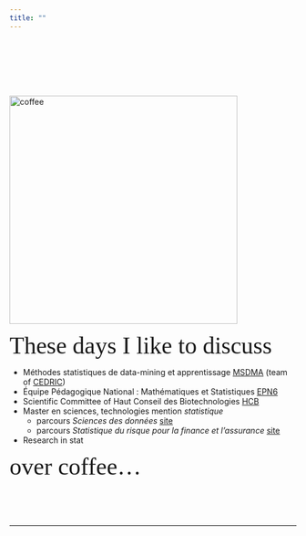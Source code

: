 ```yaml
---
title: ""
---
```

<script>
  (function(i,s,o,g,r,a,m){i['GoogleAnalyticsObject']=r;i[r]=i[r]||function(){
  (i[r].q=i[r].q||[]).push(arguments)},i[r].l=1*new Date();a=s.createElement(o),
  m=s.getElementsByTagName(o)[0];a.async=1;a.src=g;m.parentNode.insertBefore(a,m)
  })(window,document,'script','https://www.google-analytics.com/analytics.js','ga');

  ga('create', 'UA-85450191-1', 'auto');
  ga('send', 'pageview');

</script>
<br/><br/><br/><br/>
<div class="row">
<div class="col-xs-12 col-sm-5 text-center">
<br/>
<img src="https://github.com/AB-H/AB-H.github.io/raw/master/avner1.jpg" alt="coffee" style="width:400px;" align = "top"/> 
</div>
<div class="col-xs-12 col-sm-7">
<span style="font-family:myFancyFont; font-size:3em;">These days I like to discuss</span>
<br>

* M&eacute;thodes statistiques de data-mining et apprentissage [MSDMA](https://cedric.cnam.fr/index.php/labo/MSDMA) (team of [CEDRIC](http://cedric.cnam.fr/))
* &Eacute;quipe P&eacute;dagogique National : Math&eacute;matiques et Statistiques [EPN6](http://maths.cnam.fr/)
* Scientific Committee of Haut Conseil des Biotechnologies [HCB](http://www.hautconseildesbiotechnologies.fr/fr)
* Master en sciences, technologies mention *statistique*
    * parcours *Sciences des donn&eacute;es* [site](http://formation.cnam.fr/rechercher-par-discipline/master-statistique-sciences-des-donnees-813205.kjsp)
    * parcours *Statistique du risque pour la finance et l'assurance* [site](http://formation.cnam.fr/rechercher-par-discipline/master-statistique-du-risque-pour-la-finance-et-l-assurance-813203.kjsp)
* Research in stat

<span style="font-family:myFancyFont; font-size:3em;">over coffee...</span>

</div>
</div>


<br/><br/><br/>

***
